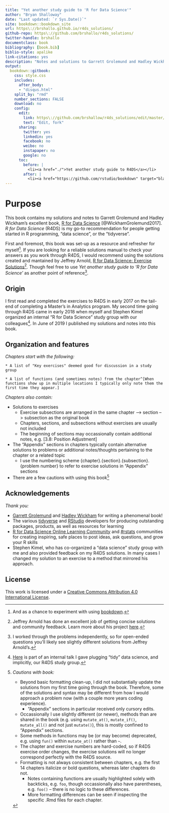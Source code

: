 ```yaml
--- 
title: "Yet another study guide to 'R for Data Science'"
author: "Bryan Shalloway"
date: "Last updated: `r Sys.Date()`"
site: bookdown::bookdown_site
url: https\://brshallo.github.io/r4ds_solutions/
github-repo: https\://github.com/brshallo/r4ds_solutions/
twitter-handle: brshallo
documentclass: book
bibliography: [book.bib]
biblio-style: apalike
link-citations: yes
description: "Notes and solutions to Garrett Grolemund and Hadley Wickham's 'R for Data Science'"
output:
  bookdown::gitbook:
    css: style.css
    includes:
      after_body: 
      - "disqus.html"
    split_by: "rmd"
    number_sections: FALSE
    download: no
    config:
      edit:
        link: https\://github.com/brshallow/r4ds_solutions/edit/master/%s
        text: "Edit, fork"
      sharing:
        twitter: yes
        linkedin: yes
        facebook: no
        weibo: no
        instapaper: no
        google: no
      toc:
        before: |
          <li><a href="./">Yet another study guide to R4DS</a></li>
        after: |
          <li><a href="https://github.com/rstudio/bookdown" target="blank">Published with bookdown</a></li>
---
```


# Purpose

This book contains my solutions and notes to Garrett Grolemund and Hadley Wickham's excellent book, [R for Data Science](https://r4ds.had.co.nz/) [@WickhamGrolemund2017]. *R for Data Science* (R4DS) is my go-to recommendation for people getting started in R programming, "data science", or the "tidyverse".

First and foremost, this book was set-up as a resource and refresher for myself^[And as a chance to experiment with using [bookdown](https://bookdown.org/).]. If you are looking for a reliable solutions manual to check your answers as you work through R4DS, I would recommend using the solutions created and mantained by Jeffrey Arnold, [R for Data Science: Exercise Solutions](https://jrnold.github.io/r4ds-exercise-solutions/)^[Jeffrey Arnold has done an excellent job of getting concise solutions and community feedback. Learn more about his project [here](https://resources.rstudio.com/rstudio-conf-2019/solving-r-for-data-science).]. Though feel free to use *Yet another study guide to 'R for Data Science'* as another point of reference^[I worked through the problems independently, so for open-ended questions you'll likely see slightly different solutions from Jeffrey Arnold's.].

## Origin

I first read and completed the exercises to R4DS in early 2017 on the tail-end of completing a Master's in Analytics program. My second time going through R4DS came in early 2018 when myself and Stephen Kimel organized an internal "R for Data Science" study group with our colleagues^[[Here](https://youtu.be/eeCELJNWEuw) is part of an internal talk I gave plugging "tidy" data science, and implicitly, our R4DS study group.]. In June of 2019 I published my solutions and notes into this book.

## Organization and features

*Chapters start with the following:*

```block2
* A list of "Key exercises" deemed good for discussion in a study group  
```  
```block2
* A list of functions (and sometimes notes) from the chapter^[When functions show up in multiple locations I typically only note them the first time they appear.]  
```

*Chapters also contain:*

* Solutions to exercises 
    * Exercise subsections are arranged in the same chapter --> section --> subsection as the original book
    * Chapters, sections, and subsections without exercises are usually not included
    * The beginning of sections may occassionally contain additional notes, e.g. [3.8: Position Adjustment]
* The "Appendix" sections in chapters typically contain alternative solutions to problems or additional notes/thoughts pertaining to the chapter or a related topic
    * I use the numbering scheme {chapter}.{section}.{subsection}.{problem number} to refer to exercise solutions in "Appendix" sections
* There are a few cautions with using this book[^Caution]

[^Caution]: *Cautions with book:*
    
    * Beyond basic formatting clean-up, I did not substantially update the solutions from my first time going through the book. Therefore, some of the solutions and syntax may be different from how I would approach a problem now (with a couple more years coding experience). 
        * "Appendix" sections in particular received only cursory edits.  
    * Occassionally I use slightly different (or newer), methods than are shared in the book (e.g. using `mutate_at()`, `mutate_if()`, `mutate_all()` and not just `mutate()`), this is mostly confined to "Appendix" sections.  
    * Some methods in functions may be (or may become) deprecated, e.g. using `fun()` within `mutate_at()` rather than `~`.  
    * The chapter and exercise numbers are hard-coded, so if R4DS exercise order changes, the exercise solutions will no longer correspond perfectly with the R4DS source.  
    * Formatting is not always consistent between chapters, e.g. the first 14 chapters italicize or bold questions, whereas later chapters do not.  
        * Notes containing functions are usually highlighted solely with backticks, e.g. `foo`, though occassionally also have parentheses, e.g. `foo()` -- there is no logic to these differences.  
        * More formatting differences can be seen if inspecting the specific .Rmd files for each chapter.  

## Acknowledgements

*Thank you:*

* [Garrett Grolemund](https://twitter.com/StatGarrett) and [Hadley Wickham](https://twitter.com/hadleywickham) for writing a phenomenal book!
* The various [tidyverse](https://www.tidyverse.org/) and [RStudio](https://www.rstudio.com/) developers for producing outstanding packages, products, as well as resources for learning
* [R for Data Science Online Learning Community](https://www.rfordatasci.com/) and [#rstats](https://twitter.com/hashtag/rstats?src=hash&lang=en) communities for creating inspiring, safe places to post ideas, ask questions, and grow your R skills
* Stephen Kimel, who has co-organized a "data science" study group with me and also provided feedback on my R4DS solutions. In many cases I changed my solution to an exercise to a method that mirrored his approach.

## License

This work is licensed under a <a rel="license" href="https://creativecommons.org/licenses/by/4.0/">Creative Commons Attribution 4.0 International License</a>.
